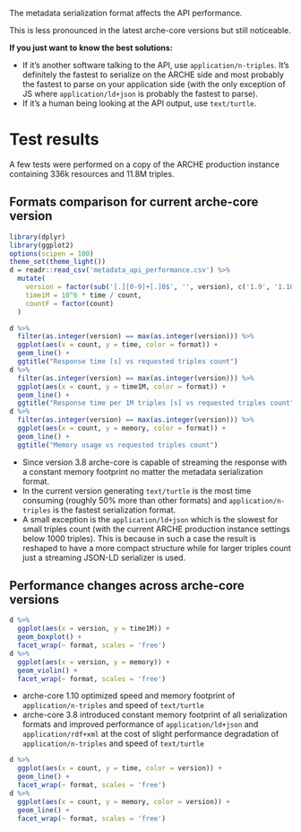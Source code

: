 The metadata serialization format affects the API performance.

This is less pronounced in the latest arche-core versions but still noticeable.

**If you just want to know the best solutions:**

* If it's another software talking to the API, use `application/n-triples`. It's definitely the fastest to serialize on the ARCHE side and most probably the fastest to parse on your application side (with the only exception of JS where `application/ld+json` is probably the fastest to parse).
* If it's a human being looking at the API output, use `text/turtle`.

# Test results

A few tests were performed on a copy of the ARCHE production instance containing 336k resources and 11.8M triples.

## Formats comparison for current arche-core version

```r
library(dplyr)
library(ggplot2)
options(scipen = 100)
theme_set(theme_light())
d = readr::read_csv('metadata_api_performance.csv') %>%
  mutate(
    version = factor(sub('[.][0-9]+[.]0$', '', version), c('1.9', '1.10', '2.0', '3.0', '3.4', '3.7', '3.8')),
    time1M = 10^6 * time / count,
    countF = factor(count)
  )
```

```r
d %>%
  filter(as.integer(version) == max(as.integer(version))) %>%
  ggplot(aes(x = count, y = time, color = format)) +
  geom_line() +
  ggtitle("Response time [s] vs requested triples count")
d %>%
  filter(as.integer(version) == max(as.integer(version))) %>%
  ggplot(aes(x = count, y = time1M, color = format)) +
  geom_line() +
  ggtitle("Response time per 1M triples [s] vs requested triples count")
d %>%
  filter(as.integer(version) == max(as.integer(version))) %>%
  ggplot(aes(x = count, y = memory, color = format)) +
  geom_line() +
  ggtitle("Memory usage vs requested triples count")
```

* Since version 3.8 arche-core is capable of streaming the response with a constant memory footprint no matter the metadata serialization format.
* In the current version generating `text/turtle` is the most time consuming (roughly 50% more than other formats)
  and `application/n-triples` is the fastest serialization format.
* A small exception is the `application/ld+json` which is the slowest for small triples count
  (with the current ARCHE production instance settings below 1000 triples).
  This is because in such a case the result is reshaped to have a more compact structure while for
  larger triples count just a streaming JSON-LD serializer is used.

## Performance changes across arche-core versions

```r
d %>%
  ggplot(aes(x = version, y = time1M)) +
  geom_boxplot() +
  facet_wrap(~ format, scales = 'free')
d %>%
  ggplot(aes(x = version, y = memory)) +
  geom_violin() +
  facet_wrap(~ format, scales = 'free')
```

* arche-core 1.10 optimized speed and memory footprint of `application/n-triples` and speed of `text/turtle`
* arche-core 3.8 introduced constant memory footprint of all serialization formats and improved performance of `application/ld+json` and `application/rdf+xml`
  at the cost of slight performance degradation of `application/n-triples` and speed of `text/turtle`

```r
d %>%
  ggplot(aes(x = count, y = time, color = version)) +
  geom_line() +
  facet_wrap(~ format, scales = 'free')
d %>%
  ggplot(aes(x = count, y = memory, color = version)) +
  geom_line() +
  facet_wrap(~ format, scales = 'free')
```


